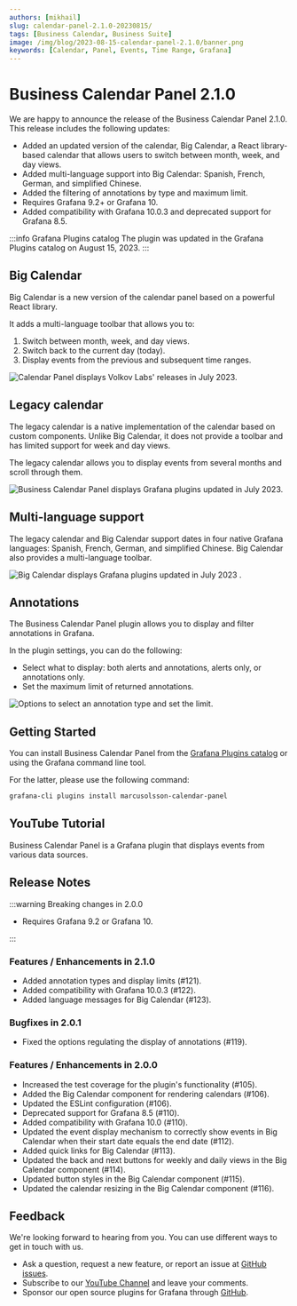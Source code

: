 ```yaml
---
authors: [mikhail]
slug: calendar-panel-2.1.0-20230815/
tags: [Business Calendar, Business Suite]
image: /img/blog/2023-08-15-calendar-panel-2.1.0/banner.png
keywords: [Calendar, Panel, Events, Time Range, Grafana]
---
```



# Business Calendar Panel 2.1.0

We are happy to announce the release of the Business Calendar Panel 2.1.0. This release includes the following updates:

- Added an updated version of the calendar, Big Calendar, a React library-based calendar that allows users to switch between month, week, and day views.
- Added multi-language support into Big Calendar: Spanish, French, German, and simplified Chinese.
- Added the filtering of annotations by type and maximum limit.
- Requires Grafana 9.2+ or Grafana 10.
- Added compatibility with Grafana 10.0.3 and deprecated support for Grafana 8.5.

:::info Grafana Plugins catalog
The plugin was updated in the Grafana Plugins catalog on August 15, 2023.
:::

<Shorts
  src="https://www.youtube.com/embed/DV3HLdHMz5Y"
  title="Business Calendar Panel 2.1.0 for Grafana."
/>

## Big Calendar

Big Calendar is a new version of the calendar panel based on a powerful React library.

It adds a multi-language toolbar that allows you to:

1. Switch between month, week, and day views.
2. Switch back to the current day (today).
3. Display events from the previous and subsequent time ranges.

<Image
  title="Calendar Panel displays Volkov Labs' releases in July 2023."
  src="/img/blog/2023-08-15-calendar-panel-2.1.0/big.png"
/>

## Legacy calendar

The legacy calendar is a native implementation of the calendar based on custom components. Unlike Big Calendar, it does not provide a toolbar and has limited support for week and day views.

The legacy calendar allows you to display events from several months and scroll through them.

<Image
  title="Business Calendar Panel displays Grafana plugins updated in July 2023."
  src="/img/blog/2023-08-15-calendar-panel-2.1.0/legacy.png"
/>

## Multi-language support

The legacy calendar and Big Calendar support dates in four native Grafana languages: Spanish, French, German, and simplified Chinese. Big Calendar also provides a multi-language toolbar.

<Image
  title="Big Calendar displays Grafana plugins updated in July 2023 ."
  src="/img/blog/2023-08-15-calendar-panel-2.1.0/spanish.png"
/>

## Annotations

The Business Calendar Panel plugin allows you to display and filter annotations in Grafana.

In the plugin settings, you can do the following:

- Select what to display: both alerts and annotations, alerts only, or annotations only.
- Set the maximum limit of returned annotations.

<Image
  title="Options to select an annotation type and set the limit."
  src="/img/blog/2023-08-15-calendar-panel-2.1.0/annotations.png"
/>

## Getting Started

You can install Business Calendar Panel from the [Grafana Plugins catalog](https://grafana.com/grafana/plugins/marcusolsson-calendar-panel/) or using the Grafana command line tool.

For the latter, please use the following command:

```bash
grafana-cli plugins install marcusolsson-calendar-panel
```

## YouTube Tutorial

Business Calendar Panel is a Grafana plugin that displays events from various data sources.

<Youtube
  id="iPJ122x0oos"
  title="Display events from the JSON API data source."
/>

## Release Notes

:::warning Breaking changes in 2.0.0

- Requires Grafana 9.2 or Grafana 10.

:::

### Features / Enhancements in 2.1.0

- Added annotation types and display limits (#121).
- Added compatibility with Grafana 10.0.3 (#122).
- Added language messages for Big Calendar (#123).

### Bugfixes in 2.0.1

- Fixed the options regulating the display of annotations (#119).

### Features / Enhancements in 2.0.0

- Increased the test coverage for the plugin's functionality (#105).
- Added the Big Calendar component for rendering calendars (#106).
- Updated the ESLint configuration (#106).
- Deprecated support for Grafana 8.5 (#110).
- Added compatibility with Grafana 10.0 (#110).
- Updated the event display mechanism to correctly show events in Big Calendar when their start date equals the end date (#112).
- Added quick links for Big Calendar (#113).
- Updated the back and next buttons for weekly and daily views in the Big Calendar component (#114).
- Updated button styles in the Big Calendar component (#115).
- Updated the calendar resizing in the Big Calendar component (#116).

## Feedback

We're looking forward to hearing from you. You can use different ways to get in touch with us.

- Ask a question, request a new feature, or report an issue at [GitHub issues](https://github.com/volkovlabs/volkovlabs-calendar-panel/issues).
- Subscribe to our [YouTube Channel](https://www.youtube.com/@volkovlabs) and leave your comments.
- Sponsor our open source plugins for Grafana through [GitHub](https://github.com/sponsors/VolkovLabs).
